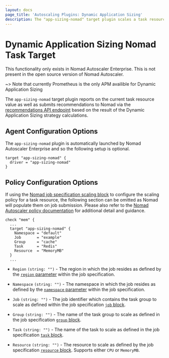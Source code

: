 ```yaml
---
layout: docs
page_title: 'Autoscaling Plugins: Dynamic Application Sizing'
description: The "app-sizing-nomad" target plugin scales a task resource.
---
```


# Dynamic Application Sizing Nomad Task Target

<EnterpriseAlert>
  This functionality only exists in Nomad Autoscaler Enterprise. This is not
  present in the open source version of Nomad Autoscaler.
</EnterpriseAlert>

~> Note that currently Prometheus is the only APM availible for Dynamic Application Sizing

The `app-sizing-nomad` target plugin reports on the current task resource value
as well as submits recommendations to Nomad via the [recommendations API endpoint][nomad_recommendations_api]
based on the result of the Dynamic Application Sizing strategy calculations.

## Agent Configuration Options

The `app-sizing-nomad` plugin is automatically launched by Nomad Autoscaler
Enterprise and so the following setup is optional.

```hcl
target "app-sizing-nomad" {
  driver = "app-sizing-nomad"
}
```

## Policy Configuration Options

If using the [Nomad job specification scaling block][nomad_scaling_block] to
configure the scaling policy for a task resource, the following section can be
omitted as Nomad will populate them on job submission. Please also refer to the
[Nomad Autoscaler policy documentation][nomad_autoscaler_policy] for additional
detail and guidance.

```hcl
check "mem" {
  ...
  target "app-sizing-nomad" {
    Namespace = "default"
    Job       = "example"
    Group     = "cache"
    Task      = "Redis"
    Resource  = "MemoryMB"
  }
  ...
```

- `Region` `(string: "")` - The region in which the job resides as defined
  by the [`region` parameter][nomad_region_parameter] within the job specification.

- `Namespace` `(string: "")` - The namespace in which the job resides as defined
  by the [`namespace` parameter][nomad_namespace_parameter] within the job
  specification.

- `Job` `(string: "")` - The job identifier which contains the task group to
  scale as defined within the job specification [`job` block][nomad_job_block].

- `Group` `(string: "")` - The name of the task group to scale as defined in the
  job specification [`group` block][nomad_group_block].

- `Task` `(string: "")` - The name of the task to scale as defined in the job
  specification [`task` block][nomad_task_block].

- `Resource` `(string: "")` - The resource to scale as defined by the job
  specification [`resource` block][nomad_resource_block]. Supports either `CPU`
  or `MemoryMB`.

[nomad_autoscaler_policy]: /nomad/tools/autoscaling/policy
[nomad_group_block]: /nomad/docs/job-specification/group
[nomad_job_block]: /nomad/docs/job-specification/job
[nomad_namespace_parameter]: /nomad/docs/job-specification/job#namespace
[nomad_recommendations_api]: /nomad/api-docs/recommendations
[nomad_region_parameter]: /nomad/docs/job-specification/job#region
[nomad_resource_block]: /nomad/docs/job-specification/resources
[nomad_scaling_block]: /nomad/docs/job-specification/scaling
[nomad_task_block]: /nomad/docs/job-specification/task
